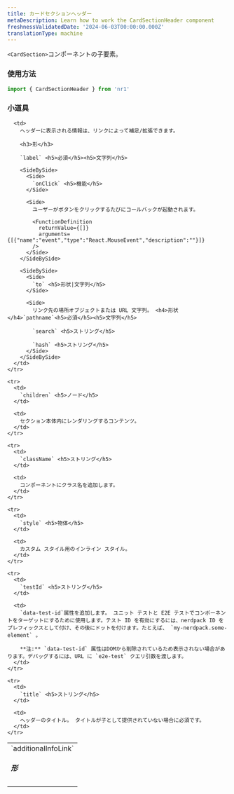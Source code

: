 ```yaml
---
title: カードセクションヘッダー
metaDescription: Learn how to work the CardSectionHeader component
freshnessValidatedDate: '2024-06-03T00:00:00.000Z'
translationType: machine
---
```


`<CardSection>`コンポーネントの子要素。

### 使用方法

```js
import { CardSectionHeader } from 'nr1'
```

### 小道具

<table>
  <tbody>
    <tr>
      <td>
        `additionalInfoLink` <h5>形</h5>
      </td>

      <td>
        ヘッダーに表示される情報は、リンクによって補足/拡張できます。

        <h3>形</h3>

        `label` <h5>必須</h5><h5>文字列</h5>

        <SideBySide>
          <Side>
            `onClick` <h5>機能</h5>
          </Side>

          <Side>
            ユーザーがボタンをクリックするたびにコールバックが起動されます。

            <FunctionDefinition
              returnValue={[]}
              arguments={[{"name":"event","type":"React.MouseEvent","description":""}]}
            />
          </Side>
        </SideBySide>

        <SideBySide>
          <Side>
            `to` <h5>形状|文字列</h5>
          </Side>

          <Side>
            リンク先の場所オブジェクトまたは URL 文字列。 <h4>形状</h4>`pathname`<h5>必須</h5><h5>文字列</h5>

            `search` <h5>ストリング</h5>

            `hash` <h5>ストリング</h5>
          </Side>
        </SideBySide>
      </td>
    </tr>

    <tr>
      <td>
        `children` <h5>ノード</h5>
      </td>

      <td>
        セクション本体内にレンダリングするコンテンツ。
      </td>
    </tr>

    <tr>
      <td>
        `className` <h5>ストリング</h5>
      </td>

      <td>
        コンポーネントにクラス名を追加します。
      </td>
    </tr>

    <tr>
      <td>
        `style` <h5>物体</h5>
      </td>

      <td>
        カスタム スタイル用のインライン スタイル。
      </td>
    </tr>

    <tr>
      <td>
        `testId` <h5>ストリング</h5>
      </td>

      <td>
        `data-test-id`属性を追加します。 ユニット テストと E2E テストでコンポーネントをターゲットにするために使用します。テスト ID を有効にするには、nerdpack ID をプレフィックスとして付け、その後にドットを付けます。たとえば、 `my-nerdpack.some-element` 。

        **注:** `data-test-id` 属性はDOMから削除されているため表示されない場合があります。デバッグするには、URL に `e2e-test` クエリ引数を渡します。
      </td>
    </tr>

    <tr>
      <td>
        `title` <h5>ストリング</h5>
      </td>

      <td>
        ヘッダーのタイトル。 タイトルが子として提供されていない場合に必須です。
      </td>
    </tr>
  </tbody>
</table>